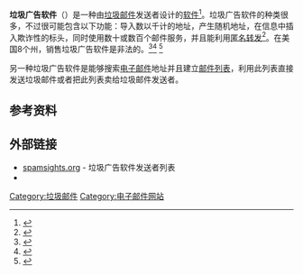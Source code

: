 '''垃圾广告软件'''（{{lang-en|Spamware}}）是一种由[[垃圾邮件|垃圾邮件]]发送者设计的[[软件|软件]]<ref>{{Cite web |url=http://pcworld.about.com/magazine/2008p107id101769.htm |title=PC World: Spam Inc. |accessdate=2013-07-05 |archive-date=2008-04-15 |archive-url=https://web.archive.org/web/20080415060709/http://pcworld.about.com/magazine/2008p107id101769.htm |dead-url=no }}</ref>。垃圾广告软件的种类很多，不过很可能包含以下功能：导入数以千计的地址，产生随机地址，在信息中插入欺诈性的标头，同时使用数十或数百个邮件服务，并且能利用[[开放转发|匿名转发]]<ref>{{Cite web |url=http://www.oreillynet.com/pub/a/network/2005/04/07/spamflood.html |title=O'Reilly Network: Safe from the Spam Flood? |accessdate=2013-07-05 |archive-date=2013-06-07 |archive-url=https://web.archive.org/web/20130607140305/http://www.oreillynet.com/pub/a/network/2005/04/07/spamflood.html |dead-url=no }}</ref>。在美国8个州，销售垃圾广告软件是非法的。<ref>{{Cite web |url=http://www.spamsights.org/ |title=Spamware Vendor List |accessdate=2013-07-05 |archive-date=2014-08-11 |archive-url=https://web.archive.org/web/20140811004652/http://www.spamsights.org/ |dead-url=no }}</ref><ref>{{Cite web |url=http://www.spamhaus.org/sbl/sbl-rationale.html |title=Spamhaus Block List |accessdate=2013-07-05 |archive-date=2004-10-10 |archive-url=https://web.archive.org/web/20041010234532/http://www.spamhaus.org/sbl/sbl-rationale.html |dead-url=no }}</ref> <ref>{{Cite web |url=http://infoweek.bitpipe.com/detail/RES/1097086148_134.html |title=Thought Paper: Spamware |accessdate=2013-07-05 |archive-date=2004-12-05 |archive-url=https://web.archive.org/web/20041205063100/http://infoweek.bitpipe.com/detail/RES/1097086148_134.html |dead-url=no }}</ref>

另一种垃圾广告软件是能够搜索[[电子邮件|电子邮件]]地址并且建立[[邮件列表|邮件列表]]，利用此列表直接发送垃圾邮件或者把此列表卖给垃圾邮件发送者。

==参考资料==
{{reflist}}

==外部链接==
* [http://spamsights.org/ spamsights.org]{{Wayback|url=http://spamsights.org/ |date=20140811004652 }} - 垃圾广告软件发送者列表
*{{Dmoz|Computers/Software/Internet/Clients/Mail/Windows/Bulk_Mailers/|Bulk Mailers}}

[[Category:垃圾邮件|Category:垃圾邮件]]
[[Category:电子邮件网站|Category:电子邮件网站]]